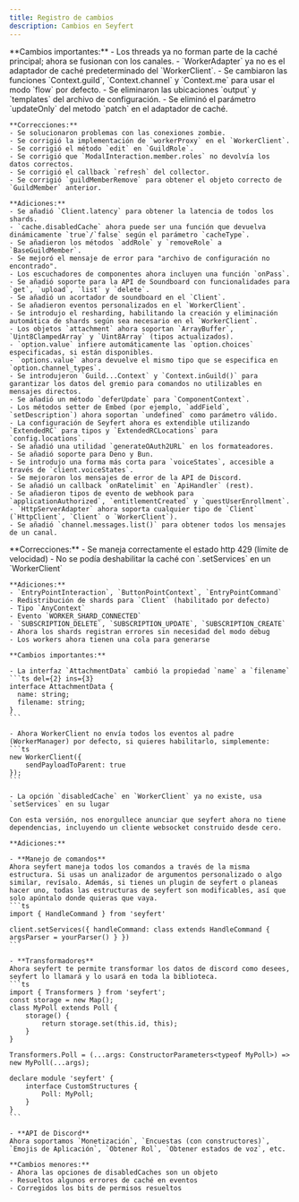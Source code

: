 ```yaml
---
title: Registro de cambios
description: Cambios en Seyfert
---
```



<Timeline>
  <TimelineEntry 
    title="V2.2.0 Cambios"
    date="Sabado 28 de Diciembre de 2024"
  >
    **Cambios importantes:**
    - Los threads ya no forman parte de la caché principal; ahora se fusionan con los canales.
    - `WorkerAdapter` ya no es el adaptador de caché predeterminado del `WorkerClient`.
    - Se cambiaron las funciones `Context.guild`, `Context.channel` y `Context.me` para usar el modo `flow` por defecto.
    - Se eliminaron las ubicaciones `output` y `templates` del archivo de configuración.
    - Se eliminó el parámetro `updateOnly` del metodo `patch` en el adaptador de caché.

    **Correcciones:**
    - Se solucionaron problemas con las conexiones zombie.
    - Se corrigió la implementación de `workerProxy` en el `WorkerClient`.
    - Se corrigió el método `edit` en `GuildRole`.
    - Se corrigió que `ModalInteraction.member.roles` no devolvía los datos correctos.
    - Se corrigió el callback `refresh` del collector.
    - Se corrigió `guildMemberRemove` para obtener el objeto correcto de `GuildMember` anterior.

    **Adiciones:**
    - Se añadió `Client.latency` para obtener la latencia de todos los shards.
    - `cache.disabledCache` ahora puede ser una función que devuelva dinámicamente `true`/`false` según el parámetro `cacheType`.
    - Se añadieron los métodos `addRole` y `removeRole` a `BaseGuildMember`.
    - Se mejoró el mensaje de error para "archivo de configuración no encontrado".
    - Los escuchadores de componentes ahora incluyen una función `onPass`.
    - Se añadió soporte para la API de Soundboard con funcionalidades para `get`, `upload`, `list` y `delete`.
    - Se añadió un acortador de soundboard en el `Client`.
    - Se añadieron eventos personalizados en el `WorkerClient`.
    - Se introdujo el resharding, habilitando la creación y eliminación automática de shards según sea necesario en el `WorkerClient`.
    - Los objetos `attachment` ahora soportan `ArrayBuffer`, `Uint8ClampedArray` y `Uint8Array` (tipos actualizados).
    - `option.value` infiere automáticamente las `option.choices` especificadas, si están disponibles.
    - `options.value` ahora devuelve el mismo tipo que se especifica en `option.channel_types`.
    - Se introdujeron `Guild...Context` y `Context.inGuild()` para garantizar los datos del gremio para comandos no utilizables en mensajes directos.
    - Se añadió un método `deferUpdate` para `ComponentContext`.
    - Los métodos setter de Embed (por ejemplo, `addField`, `setDescription`) ahora soportan `undefined` como parámetro válido.
    - La configuración de Seyfert ahora es extendible utilizando `ExtendedRC` para tipos y `ExtendedRCLocations` para `config.locations`.
    - Se añadió una utilidad `generateOAuth2URL` en los formateadores.
    - Se añadió soporte para Deno y Bun.
    - Se introdujo una forma más corta para `voiceStates`, accesible a través de `client.voiceStates`.
    - Se mejoraron los mensajes de error de la API de Discord.
    - Se añadió un callback `onRatelimit` en `ApiHandler` (rest).
    - Se añadieron tipos de evento de webhook para `applicationAuthorized`, `entitlementCreated` y `questUserEnrollment`.
    - `HttpServerAdapter` ahora soporta cualquier tipo de `Client` (`HttpClient`, `Client` o `WorkerClient`).
    - Se añadió `channel.messages.list()` para obtener todos los mensajes de un canal.
  </TimelineEntry>
  <TimelineEntry 
    title="Cambios V2.1.0"
    date="7 de Septiembre de 2024"
  >
    **Correcciones:**
    - Se maneja correctamente el estado http 429 (límite de velocidad)
    - No se podía deshabilitar la caché con `.setServices` en un `WorkerClient`

    **Adiciones:**
    - `EntryPointInteraction`, `ButtonPointContext`, `EntryPointCommand`
    - Redistribución de shards para `Client` (habilitado por defecto)
    - Tipo `AnyContext`
    - Evento `WORKER_SHARD_CONNECTED`
    - `SUBSCRIPTION_DELETE`, `SUBSCRIPTION_UPDATE`, `SUBSCRIPTION_CREATE`
    - Ahora los shards registran errores sin necesidad del modo debug
    - Los workers ahora tienen una cola para generarse

    **Cambios importantes:**

    - La interfaz `AttachmentData` cambió la propiedad `name` a `filename`
    ```ts del={2} ins={3}
    interface AttachmentData {
      name: string;
      filename: string;
    }
    ```

    - Ahora WorkerClient no envía todos los eventos al padre (WorkerManager) por defecto, si quieres habilitarlo, simplemente:
    ```ts
    new WorkerClient({
        sendPayloadToParent: true
    });
    ```

    - La opción `disabledCache` en `WorkerClient` ya no existe, usa `setServices` en su lugar
  </TimelineEntry>
  <TimelineEntry 
    title="Cambios V2.0.0"
    date="23 de Agosto de 2024"
  >

    Con esta versión, nos enorgullece anunciar que seyfert ahora no tiene dependencias, incluyendo un cliente websocket construido desde cero.
  
    **Adiciones:**

    - **Manejo de comandos**
    Ahora seyfert maneja todos los comandos a través de la misma estructura. Si usas un analizador de argumentos personalizado o algo similar, revísalo. Además, si tienes un plugin de seyfert o planeas hacer uno, todas las estructuras de seyfert son modificables, así que solo apúntalo donde quieras que vaya.
    ```ts
    import { HandleCommand } from 'seyfert'

    client.setServices({ handleCommand: class extends HandleCommand { argsParser = yourParser() } })
    ```

    - **Transformadores**
    Ahora seyfert te permite transformar los datos de discord como desees, seyfert lo llamará y lo usará en toda la biblioteca.
    ```ts
    import { Transformers } from 'seyfert';
    const storage = new Map();
    class MyPoll extends Poll {
        storage() {
            return storage.set(this.id, this);
        }
    }

    Transformers.Poll = (...args: ConstructorParameters<typeof MyPoll>) => new MyPoll(...args);

    declare module 'seyfert' {
        interface CustomStructures {
            Poll: MyPoll;
        }
    }
    ```

    - **API de Discord**
    Ahora soportamos `Monetización`, `Encuestas (con constructores)`, `Emojis de Aplicación`, `Obtener Rol`, `Obtener estados de voz`, etc.

    **Cambios menores:**
    - Ahora las opciones de disabledCaches son un objeto
    - Resueltos algunos errores de caché en eventos
    - Corregidos los bits de permisos resueltos
  </TimelineEntry>
</Timeline>
